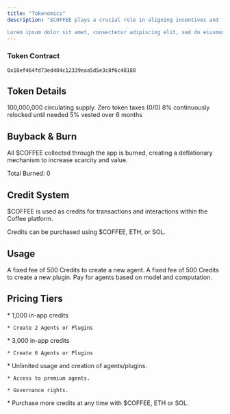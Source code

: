 ```yaml
---
title: "Tokenomics"
description: "$COFFEE plays a crucial role in aligning incentives and facilitating in-app utility. 

Lorem ipsum dolor sit amet, consectetur adipiscing elit, sed do eiusmod tempor incididunt ut labore et dolore magna aliqua. "
---
```


### Token Contract

```
0x18ef464fd73ed484c12339eaa5d5e3c8f6c48180
```

## Token Details

<CardGroup cols={2}>
  <Card title="Token Supply" icon="layer-group">
    100,000,000 circulating supply.
  </Card>

  <Card title="Token Tax" icon="bolt">
    Zero token taxes (0/0)
  </Card>

  <Card title="CEX Listing Reserve" icon="sparkles">
    8% continuously relocked until needed
  </Card>

  <Card title="Team Supply" icon="handshake">
    5% vested over 6 months
  </Card>
</CardGroup>

## Buyback & Burn

All $COFFEE collected through the app is burned, creating a deflationary mechanism to increase scarcity and value.&#x20;

<Info>
  Total Burned: 0
</Info>

## **Credit System**

$COFFEE is used as credits for transactions and interactions within the Coffee platform.

<Info>
  Credits can be purchased using $COFFEE, ETH, or SOL.
</Info>

## **Usage**

<CardGroup cols={1}>
  <Card title="Creating Agents">
    A fixed fee of 500 Credits to create a new agent.
  </Card>

  <Card title="Creating Plugins">
    A fixed fee of 500 Credits to create a new plugin.
  </Card>

  <Card title="Agent Usage">
    Pay for agents based on model and computation.
  </Card>
</CardGroup>

## **P**ricing Tiers

<AccordionGroup>
  <Accordion title="Starter" description="1k $COFFEE per month" defaultOpen={false} icon="Starter">
    * 1,000 in-app credits

    * Create 2 Agents or Plugins
  </Accordion>

  <Accordion title="Pro" description="3k $COFFEE per month" defaultOpen={false} icon="Pro">
    * 3,000 in-app credits

    * Create 6 Agents or Plugins
  </Accordion>

  <Accordion title="Premium" description="Stake 30k $COFFEE" defaultOpen={false} icon="Premium">
    * Unlimited usage and creation of agents/plugins.

    * Access to premium agents.

    * Governance rights.
  </Accordion>

  <Accordion title="One-time payments" description="Buy more credits as needed" defaultOpen={false} icon="pay">
    * Purchase more credits at any time with $COFFEE, ETH or SOL.
  </Accordion>
</AccordionGroup>

###